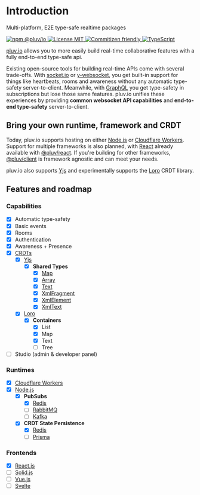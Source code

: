 # Introduction

Multi-platform, E2E type-safe realtime packages

<p
    align="start"
    style={{
        display: "flex",
        flexWrap: "wrap",
        gap: "0.25rem",
        marginBottom: "2rem"
    }}
>
    <a href="https://www.npmjs.com/package/@pluv/io">
        <img src="https://img.shields.io/npm/v/@pluv/io" alt="npm @pluv/io" />
    </a>
    <a href="https://github.com/pluv-io/pluv/blob/master/LICENSE">
        <img src="https://img.shields.io/github/license/pluv-io/pluv" alt="License MIT" />
    </a>
    <a href="https://commitizen.github.io/cz-cli/">
        <img src="https://img.shields.io/badge/commitizen-friendly-blue.svg" alt="Commitizen friendly" />
    </a>
    <a href="https://www.typescriptlang.org/">
        <img src="https://badgen.net/badge/-/TypeScript?icon=typescript&label&labelColor=blue&color=555555" alt="TypeScript" />
    </a>
</p>

[pluv.io](https://www.npmjs.com/package/@pluv/io) allows you to more easily build real-time collaborative features with a fully end-to-end type-safe api.

Existing open-source tools for building real-time APIs come with several trade-offs. With [socket.io](https://socket.io) or [y-websocket](https://github.com/yjs/y-websocket), you get built-in support for things like heartbeats, rooms and awareness without any automatic type-safety server-to-client. Meanwhile, with [GraphQL](https://graphql.org/) you get type-safety in subscriptions but lose those same features. pluv.io unifies these experiences by providing **common websocket API capabilities** and **end-to-end type-safety** server-to-client.

## Bring your own runtime, framework and CRDT

Today, pluv.io supports hosting on either [Node.js](https://nodejs.org/) or [Cloudflare Workers](https://workers.cloudflare.com/). Support for multiple frameworks is also planned, with [React](https://beta.es.reactjs.org/) already available with [@pluv/react](https://www.npmjs.com/package/@pluv/react). If you're building for other frameworks, [@pluv/client](https://www.npmjs.com/package/@pluv/client) is framework agnostic and can meet your needs.

pluv.io also supports [Yjs](https://docs.yjs.dev/) and experimentally supports the [Loro](https://loro.dev/) CRDT library.

## Features and roadmap

### Capabilities

- [x] Automatic type-safety
- [x] Basic events
- [x] Rooms
- [x] Authentication
- [x] Awareness + Presence
- [x] [CRDTs](https://en.wikipedia.org/wiki/Conflict-free_replicated_data_type)
    - [x] [Yjs](https://docs.yjs.dev/)
        - [x] **Shared Types**
            - [x] [Map](https://docs.yjs.dev/api/shared-types/y.map)
            - [x] [Array](https://docs.yjs.dev/api/shared-types/y.array)
            - [x] [Text](https://docs.yjs.dev/api/shared-types/y.text)
            - [x] [XmlFragment](https://docs.yjs.dev/api/shared-types/y.xmlfragment)
            - [x] [XmlElement](https://docs.yjs.dev/api/shared-types/y.xmlelement)
            - [x] [XmlText](https://docs.yjs.dev/api/shared-types/y.xmltext)
    - [x] [Loro](https://loro.dev/)
        - [x] **Containers**
            - [x] List
            - [x] Map
            - [x] Text
            - [ ] Tree
- [ ] Studio (admin & developer panel)

### Runtimes

- [x] [Cloudflare Workers](https://workers.cloudflare.com/)
- [x] [Node.js](https://nodejs.org/)
    - [x] **PubSubs**
        - [x] [Redis](https://redis.io/)
        - [ ] [RabbitMQ](https://www.rabbitmq.com/)
        - [ ] [Kafka](https://kafka.apache.org/)
    - [x] **CRDT State Persistence**
        - [x] [Redis](https://redis.io/)
        - [ ] [Prisma](https://www.prisma.io/)

### Frontends

- [x] [React.js](https://beta.reactjs.org/)
- [ ] [Solid.js](https://www.solidjs.com/)
- [ ] [Vue.js](https://vuejs.org/)
- [ ] [Svelte](https://svelte.dev/)
